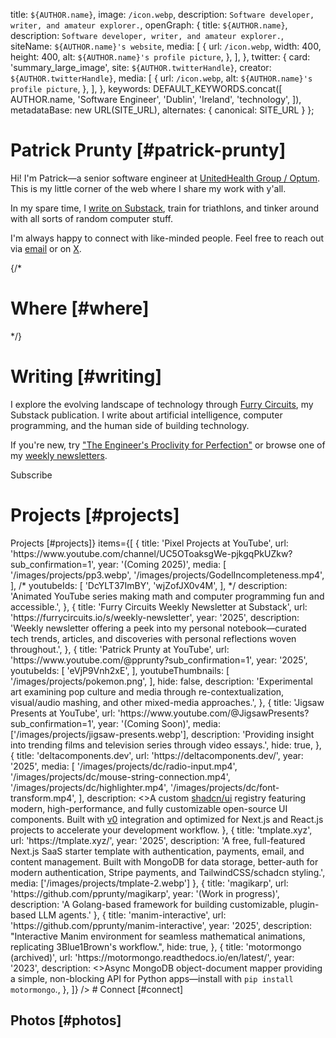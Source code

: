 
  title: `${AUTHOR.name}`,
  image: `/icon.webp`,
  description: `Software developer, writer, and amateur explorer.`,
  openGraph: {
    title: `${AUTHOR.name}`,
    description: `Software developer, writer, and amateur explorer.`,
    siteName: `${AUTHOR.name}'s website`,
    media: [
      {
        url: `/icon.webp`,
        width: 400,
        height: 400,
        alt: `${AUTHOR.name}'s profile picture`,
      },
    ],
  },
  twitter: {
    card: 'summary_large_image',
    site: `${AUTHOR.twitterHandle}`,
    creator: `${AUTHOR.twitterHandle}`,
    media: [
      {
        url: `/icon.webp`,
        alt: `${AUTHOR.name}'s profile picture`,
      },
    ],
  },
  keywords: DEFAULT_KEYWORDS.concat([
    AUTHOR.name,
    'Software Engineer',
    'Dublin',
    'Ireland',
    'technology',
  ]),
  metadataBase: new URL(SITE_URL),
    alternates: {
      canonical: SITE_URL
    }
};

<AnimatedSection delay={0}>

# Patrick Prunty [#patrick-prunty]

</AnimatedSection>

<AnimatedSection delay={150}>

Hi! I'm Patrick—a senior software engineer at [UnitedHealth Group / Optum](https://optum.com). This is my little corner of the web where I share my work with y'all.

In my spare time, I [write on Substack](https://furrycircuits.io/), train for triathlons, and tinker around with all sorts of random computer stuff.

I'm always happy to connect with like-minded people. Feel free to reach out via [email](mailto:patrickprunty.business@gmail.com) or on [X](https://x.com/pprunty_).

</AnimatedSection>

{/*
<AnimatedSection delay={300}>

# Where [#where]

<Map />

</AnimatedSection>
*/}

<AnimatedSection delay={350}>

# Writing [#writing]

I explore the evolving landscape of technology through [Furry Circuits](https://furrycircuits.io/), my Substack publication. I write about artificial intelligence, computer programming, and the human side of building technology.

If you're new, try ["The Engineer's Proclivity for Perfection"](https://furrycircuits.io/p/the-engineers-proclivity-for-perfection) or browse one of my [weekly newsletters](https://furrycircuits.io/s/weekly-newsletter).

<SubstackButton>Subscribe</SubstackButton>

</AnimatedSection>

<AnimatedSection delay={450}>

# Projects [#projects]

</AnimatedSection>


<Section
  sectionName={<>Projects [#projects]</>}
  items={[
    {
      title: 'Pixel Projects at YouTube',
      url: 'https://www.youtube.com/channel/UC5OToaksgWe-pjkgqPkUZkw?sub_confirmation=1',
      year: '(Coming 2025)',
      media: [
        '/images/projects/pp3.webp',
        '/images/projects/GodelIncompleteness.mp4',
      ],
/*
      youtubeIds: [
        'DcYLT37ImBY',
        'wjZofJX0v4M',
      ],
*/
      description: 'Animated YouTube series making math and computer programming fun and accessible.',
    },
        {
          title: 'Furry Circuits Weekly Newsletter at Substack',
          url: 'https://furrycircuits.io/s/weekly-newsletter',
          year: '2025',
          description: 'Weekly newsletter offering a peek into my personal notebook—curated tech trends, articles, and discoveries with personal reflections woven throughout.',
        },
        {
          title: 'Patrick Prunty at YouTube',
          url: 'https://www.youtube.com/@pprunty?sub_confirmation=1',
          year: '2025',
          youtubeIds: [
            'eVjP9Vnh2xE',
          ],
          youtubeThumbnails: [
            '/images/projects/pokemon.png',
          ],
          hide: false,
          description:
              'Experimental art examining pop culture and media through re-contextualization, visual/audio mashing, and other mixed-media approaches.',
        },
    {
      title: 'Jigsaw Presents at YouTube',
      url: 'https://www.youtube.com/@JigsawPresents?sub_confirmation=1',
      year: '(Coming Soon)',
      media: ['/images/projects/jigsaw-presents.webp'],
      description: 'Providing insight into trending films and television series through video essays.',
      hide: true,
    },
    {
      title: 'deltacomponents.dev',
      url: 'https://deltacomponents.dev/',
      year: '2025',
      media: [
        '/images/projects/dc/radio-input.mp4',
        '/images/projects/dc/mouse-string-connection.mp4',
        '/images/projects/dc/highlighter.mp4',
        '/images/projects/dc/font-transform.mp4',
      ],
      description: <>A custom <a href="https://ui.shadcn.com/" target="_blank" rel="noopener noreferrer">shadcn/ui</a> registry featuring modern, high-performance, and fully customizable open-source UI components. Built with <a href="https://v0.dev/chat" target="_blank" rel="noopener noreferrer">v0</a> integration and optimized for Next.js and React.js projects to accelerate your development workflow.</>
    },
    {
      title: 'tmplate.xyz',
      url: 'https://tmplate.xyz/',
      year: '2025',
      description: 'A free, full-featured Next.js SaaS starter template with authentication, payments, email, and content management. Built with MongoDB for data storage, better-auth for modern authentication, Stripe payments, and TailwindCSS/schadcn styling.',
      media: ['/images/projects/tmplate-2.webp']
    },
    {
      title: 'magikarp',
      url: 'https://github.com/pprunty/magikarp',
      year: '(Work in progress)',
      description: 'A Golang-based framework for building customizable, plugin-based LLM agents.'
    },
    {
      title: 'manim-interactive',
      url: 'https://github.com/pprunty/manim-interactive',
      year: '2025',
      description: "Interactive Manim environment for seamless mathematical animations, replicating 3Blue1Brown's workflow.",
      hide: true,
    },
    {
      title: 'motormongo (archived)',
      url: 'https://motormongo.readthedocs.io/en/latest/',
      year: '2023',
      description: <>Async MongoDB object-document mapper providing a simple, non-blocking API for Python apps—install with <code>pip install motormongo</code>.</>,
    },
  ]}
/>


<AnimatedSection delay={600}>
# Connect [#connect]
</AnimatedSection>

<AnimatedSection delay={650}>
<Contact />
</AnimatedSection>

# Photos [#photos]

<DelayedPhotoGrid />

<AnimatedSection delay={700}>

<Footer />

</AnimatedSection>
